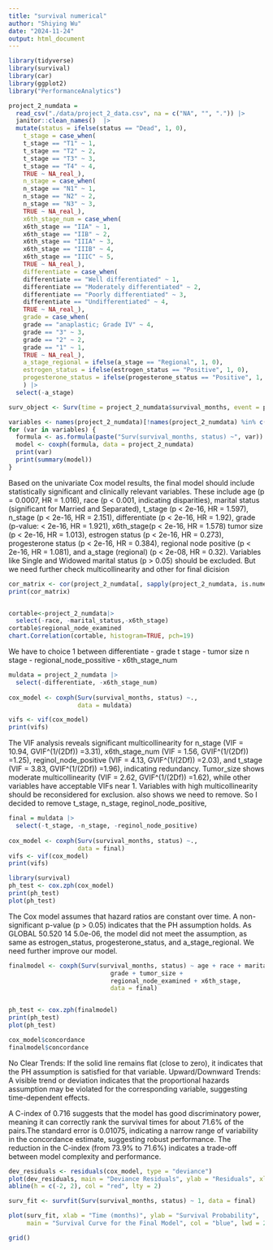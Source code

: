 ```yaml
---
title: "survival numerical"
author: "Shiying Wu"
date: "2024-11-24"
output: html_document
---
```


```r
library(tidyverse)
library(survival)
library(car)
library(ggplot2)
library("PerformanceAnalytics")
```


```r
project_2_numdata = 
  read_csv("./data/project_2_data.csv", na = c("NA", "", ".")) |>
  janitor::clean_names()  |>
  mutate(status = ifelse(status == "Dead", 1, 0),
    t_stage = case_when(
    t_stage == "T1" ~ 1,
    t_stage == "T2" ~ 2,
    t_stage == "T3" ~ 3,
    t_stage == "T4" ~ 4,
    TRUE ~ NA_real_),
    n_stage = case_when(
    n_stage == "N1" ~ 1,
    n_stage == "N2" ~ 2,
    n_stage == "N3" ~ 3,
    TRUE ~ NA_real_),
    x6th_stage_num = case_when(
    x6th_stage == "IIA" ~ 1,
    x6th_stage == "IIB" ~ 2,
    x6th_stage == "IIIA" ~ 3,
    x6th_stage == "IIIB" ~ 4,
    x6th_stage == "IIIC" ~ 5,
    TRUE ~ NA_real_),
    differentiate = case_when(
    differentiate == "Well differentiated" ~ 1,
    differentiate == "Moderately differentiated" ~ 2,
    differentiate == "Poorly differentiated" ~ 3,
    differentiate == "Undifferentiated" ~ 4,
    TRUE ~ NA_real_),
    grade = case_when(
    grade == "anaplastic; Grade IV" ~ 4,
    grade == "3" ~ 3,
    grade == "2" ~ 2,
    grade == "1" ~ 1,
    TRUE ~ NA_real_),
    a_stage_regional = ifelse(a_stage == "Regional", 1, 0),
    estrogen_status = ifelse(estrogen_status == "Positive", 1, 0),
    progesterone_status = ifelse(progesterone_status == "Positive", 1, 0)
    ) |>
  select(-a_stage)

surv_object <- Surv(time = project_2_numdata$survival_months, event = project_2_numdata$status)
```


```r
variables <- names(project_2_numdata)[!names(project_2_numdata) %in% c("survival_months", "status")]
for (var in variables) {
  formula <- as.formula(paste("Surv(survival_months, status) ~", var))
  model <- coxph(formula, data = project_2_numdata)
  print(var)
  print(summary(model))
}
```
Based on the univariate Cox model results, the final model should include statistically significant and clinically relevant variables. These include age (p = 0.0007, HR = 1.016), race (p < 0.001, indicating disparities), marital status (significant for Married and Separated), t_stage (p < 2e-16, HR = 1.597), n_stage (p < 2e-16, HR = 2.151), differentiate (p < 2e-16, HR = 1.92), grade (p-value: < 2e-16, HR = 1.921), x6th_stage(p < 2e-16, HR = 1.578) tumor size (p < 2e-16, HR = 1.013), estrogen status (p < 2e-16, HR = 0.273), progesterone status (p < 2e-16, HR = 0.384), regional node positive (p < 2e-16, HR = 1.081), and a_stage (regional) (p < 2e-08, HR = 0.32). Variables like Single and Widowed marital status (p > 0.05) should be excluded. But we need further check multicollinearity and other for final dicision

```r

cor_matrix <- cor(project_2_numdata[, sapply(project_2_numdata, is.numeric)])
print(cor_matrix)


cortable<-project_2_numdata|>
  select(-race, -marital_status,-x6th_stage)
cortable$regional_node_examined
chart.Correlation(cortable, histogram=TRUE, pch=19)
```
We have to choice 1 between 
differentiate - grade
t stage  - tumor size
n stage - regional_node_possitive - x6th_stage_num

```r
muldata = project_2_numdata |>
  select(-differentiate, -x6th_stage_num)
  
cox_model <- coxph(Surv(survival_months, status) ~.,
                   data = muldata)

vifs <- vif(cox_model)  
print(vifs)
```


The VIF analysis reveals significant multicollinearity for n_stage (VIF = 10.94, GVIF^(1/(2Df)) =3.31), x6th_stage_num (VIF = 1.56, GVIF^(1/(2Df)) =1.25), reginol_node_positive (VIF = 4.13, GVIF^(1/(2Df)) =2.03), and t_stage (VIF = 3.83, GVIF^(1/(2Df)) =1.96), indicating redundancy. Tumor_size shows moderate multicollinearity (VIF = 2.62, GVIF^(1/(2Df)) =1.62), while other variables have acceptable VIFs near 1. Variables with high multicollinearity should be reconsidered for exclusion.
also shows we need to remove. So I decided to remove t_stage, n_stage, reginol_node_positive, 

```r
final = muldata |>
  select(-t_stage, -n_stage, -reginol_node_positive)
  
cox_model <- coxph(Surv(survival_months, status) ~.,
                   data = final)
vifs <- vif(cox_model)
print(vifs)
```
```r
library(survival)
ph_test <- cox.zph(cox_model)
print(ph_test)
plot(ph_test) 

```

The Cox model assumes that hazard ratios are constant over time. A non-significant p-value (p > 0.05) indicates that the PH assumption holds. As GLOBAL 50.520 14 5.0e-06, the model did not meet the assumption, as same as estrogen_status, progesterone_status, and a_stage_regional. We need further improve our model.
```r
finalmodel <- coxph(Surv(survival_months, status) ~ age + race + marital_status +
                            grade + tumor_size + 
                            regional_node_examined + x6th_stage,
                            data = final)


ph_test <- cox.zph(finalmodel)
print(ph_test)
plot(ph_test) 

cox_model$concordance
finalmodel$concordance
```


No Clear Trends: If the solid line remains flat (close to zero), it indicates that the PH assumption is satisfied for that variable.
Upward/Downward Trends: A visible trend or deviation indicates that the proportional hazards assumption may be violated for the corresponding variable, suggesting time-dependent effects.

A C-index of 0.716 suggests that the model has good discriminatory power, meaning it can correctly rank the survival times for about 71.6% of the pairs.The standard error is 0.01075, indicating a narrow range of variability in the concordance estimate, suggesting robust performance. 
The reduction in the C-index (from 73.9% to 71.6%) indicates a trade-off between model complexity and performance.

```r
dev_residuals <- residuals(cox_model, type = "deviance")
plot(dev_residuals, main = "Deviance Residuals", ylab = "Residuals", xlab = "Index")
abline(h = c(-2, 2), col = "red", lty = 2) 

surv_fit <- survfit(Surv(survival_months, status) ~ 1, data = final)

plot(surv_fit, xlab = "Time (months)", ylab = "Survival Probability", 
     main = "Survival Curve for the Final Model", col = "blue", lwd = 2)

grid()

```

